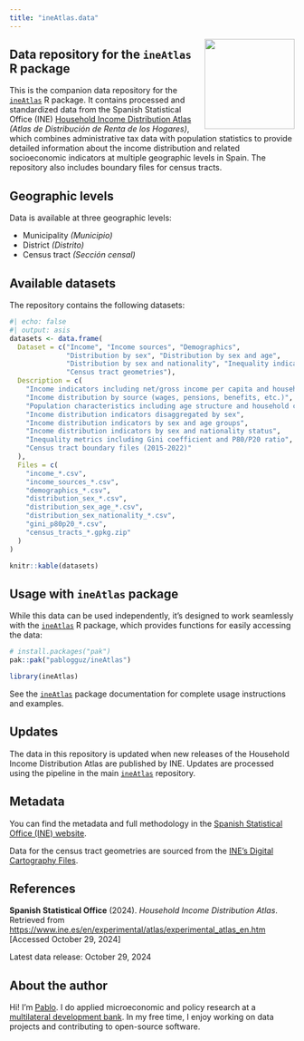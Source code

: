 ```yaml
---
title: "ineAtlas.data"
---
```


<img src="icon/logo_data.png" style="float: right; height: 159px; margin-left: 20px;">

<!-- ::: {.callout-warning}
## Website under construction

This website and its accompanying R package are currently under development. Check back soon for updates!
::: -->

## Data repository for the `ineAtlas` R package

This is the companion data repository for the [`ineAtlas`](https://github.com/pablogguz/ineAtlas) R package. It contains processed and standardized data from the Spanish Statistical Office (INE) [Household Income Distribution Atlas](https://www.ine.es/dyngs/INEbase/es/operacion.htm?c=Estadistica_Candcid=1254736177088andmenu=ultiDatosandidp=1254735976608) _(Atlas de Distribución de Renta de los Hogares)_, which combines administrative tax data with population statistics to provide detailed information about the income distribution and related socioeconomic indicators at multiple geographic levels in Spain. The repository also includes boundary files for census tracts.

## Geographic levels

Data is available at three geographic levels:

- Municipality _(Municipio)_
- District _(Distrito)_
- Census tract _(Sección censal)_

## Available datasets

The repository contains the following datasets:

```r
#| echo: false
#| output: asis
datasets <- data.frame(
  Dataset = c("Income", "Income sources", "Demographics", 
              "Distribution by sex", "Distribution by sex and age",
              "Distribution by sex and nationality", "Inequality indicators",
              "Census tract geometries"),
  Description = c(
    "Income indicators including net/gross income per capita and household income",
    "Income distribution by source (wages, pensions, benefits, etc.)",
    "Population characteristics including age structure and household composition",
    "Income distribution indicators disaggregated by sex",
    "Income distribution indicators by sex and age groups",
    "Income distribution indicators by sex and nationality status",
    "Inequality metrics including Gini coefficient and P80/P20 ratio",
    "Census tract boundary files (2015-2022)"
  ),
  Files = c(
    "income_*.csv",
    "income_sources_*.csv",
    "demographics_*.csv",
    "distribution_sex_*.csv",
    "distribution_sex_age_*.csv",
    "distribution_sex_nationality_*.csv",
    "gini_p80p20_*.csv",
    "census_tracts_*.gpkg.zip"
  )
)

knitr::kable(datasets)
```

## Usage with `ineAtlas` package

While this data can be used independently, it's designed to work seamlessly with the [`ineAtlas`](https://github.com/pablogguz/ineAtlas) R package, which provides functions for easily accessing the data:

```r
# install.packages("pak")
pak::pak("pablogguz/ineAtlas")

library(ineAtlas)
```

See the [`ineAtlas`](https://github.com/pablogguz/ineAtlas) package documentation for complete usage instructions and examples.

## Updates

The data in this repository is updated when new releases of the Household Income Distribution Atlas are published by INE. Updates are processed using the pipeline in the main [`ineAtlas`](https://github.com/pablogguz/ineAtlas) repository.

## Metadata 

You can find the metadata and full methodology in the [Spanish Statistical Office (INE) website](https://www.ine.es/dyngs/INEbase/es/operacion.htm?c=Estadistica_Candcid=1254736177088andmenu=metodologiaandidp=1254735976608).

Data for the census tract geometries are sourced from the [INE's Digital Cartography Files](https://www.ine.es/ss/Satellite?c=Page&p=1259952026632&pagename=ProductosYServicios%2FPYSLayout&cid=1259952026632&L=1).

## References

**Spanish Statistical Office** (2024). *Household Income Distribution Atlas*. Retrieved from [https://www.ine.es/en/experimental/atlas/experimental_atlas_en.htm](https://www.ine.es/en/experimental/atlas/experimental_atlas_en.htm) [Accessed October 29, 2024]

Latest data release: October 29, 2024

## About the author

Hi! I'm [Pablo](https://pablogguz.github.io/). I do applied microeconomic and policy research at a [multilateral development bank](https://www.ebrd.com/sites/Satellite?c=Contentandcid=1395317980748andd=andpagename=EBRD%2FContent%2FContentLayout). In my free time, I enjoy working on data projects and contributing to open-source software.